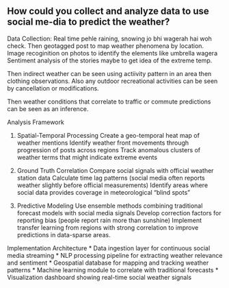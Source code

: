 ## How could you collect and analyze data to use social me-dia to predict the weather?

Data Collection:
Real time pehle raining, snowing jo bhi wagerah hai woh check.
Then geotagged post to map weather phenomena by location.
Image recoginition on photos to identify the elements like umbrella wagera
Sentiment analysis of the stories maybe to get idea of the extreme temp.

Then indirect weather can be seen using actiivity pattern in an area then clothing observations. Also any outdoor recreational activities can be seen by cancellation or modifications.

Then weather conditions that correlate to traffic or commute predictions can be seen as an inference.

Analysis Framework

1. Spatial-Temporal Processing
Create a geo-temporal heat map of weather mentions
Identify weather front movements through progression of posts across regions
Track anomalous clusters of weather terms that might indicate extreme events


2. Ground Truth Correlation
Compare social signals with official weather station data
Calculate time lag patterns (social media often reports weather slightly before official measurements)
Identify areas where social data provides coverage in meteorological "blind spots"

3. Predictive Modeling
Use ensemble methods combining traditional forecast models with social media signals
Develop correction factors for reporting bias (people report rain more than sunshine)
Implement transfer learning from regions with strong correlation to improve predictions in data-sparse areas.

Implementation Architecture
* Data ingestion layer for continuous social media streaming
* NLP processing pipeline for extracting weather relevance and sentiment
* Geospatial database for mapping and tracking weather patterns
* Machine learning module to correlate with traditional forecasts
* Visualization dashboard showing real-time social weather signals